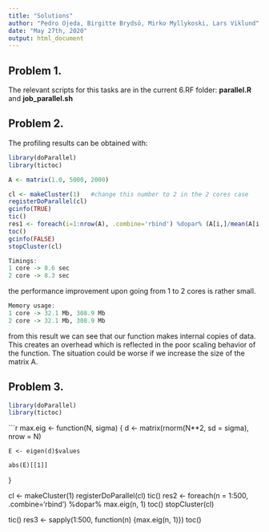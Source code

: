 ```yaml
---
title: "Solutions"
author: "Pedro Ojeda, Birgitte Brydsö, Mirko Myllykoski, Lars Viklund"
date: "May 27th, 2020"
output: html_document
---
```


## Problem 1. 

The relevant scripts for this tasks are in the current 6.RF folder: **parallel.R** and **job_parallel.sh**

## Problem 2.

The profiling results can be obtained with:

```r
library(doParallel)
library(tictoc)

A <- matrix(1.0, 5000, 2000)

cl <- makeCluster(1)   #change this number to 2 in the 2 cores case
registerDoParallel(cl)
gcinfo(TRUE)
tic()
res1 <- foreach(i=1:nrow(A), .combine='rbind') %dopar% (A[i,]/mean(A[i,])) 
toc()
gcinfo(FALSE)
stopCluster(cl)
```

```r
Timings: 
1 core -> 8.6 sec  
2 core -> 8.3 sec 
```

the performance improvement upon going from 1 to 2 cores is rather small. 

```r
Memory usage: 
1 core -> 32.1 Mb, 308.9 Mb  
2 core -> 32.1 Mb, 308.9 Mb
```

from this result we can see that our function makes internal copies of data. This creates an overhead which is reflected in the poor scaling behavior of the function. The situation could be worse if we increase the size of the matrix A. 

## Problem 3.

```r
library(doParallel)
library(tictoc)
```

```r
max.eig <- function(N, sigma) {
    d <- matrix(rnorm(N**2, sd = sigma), nrow = N)

    E <- eigen(d)$values
    
    abs(E)[[1]]
}


cl <- makeCluster(1)
registerDoParallel(cl)
tic()
res2 <- foreach(n = 1:500, .combine='rbind') %dopar% max.eig(n, 1)
toc()
stopCluster(cl)

tic()
res3 <- sapply(1:500, function(n) {max.eig(n, 1)})
toc()